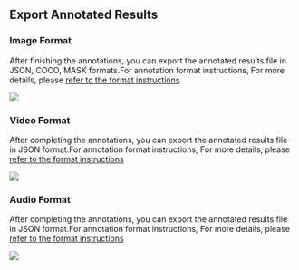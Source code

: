 
## Export Annotated Results

### Image Format

After finishing the annotations, you can export the annotated results file in JSON, COCO, MASK formats.For annotation format instructions, For more details, please [refer to the format instructions](https://opendatalab.github.io/labelU/#/schema/image/point)








<img src={imageUrl} />

### Video Format

After completing the annotations, you can export the annotated results file in JSON format.For annotation format instructions, For more details, please [refer to the format instructions](https://opendatalab.github.io/labelU/#/schema/video/segment)








<img src={video} />

### Audio Format

After completing the annotations, you can export the annotated results file in JSON format.For annotation format instructions, For more details, please [refer to the format instructions](https://opendatalab.github.io/labelU/#/schema/audio/segment)








<img src={audio} />
